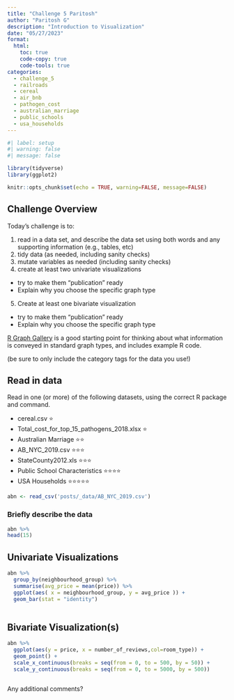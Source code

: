 ```yaml
---
title: "Challenge 5 Paritosh"
author: "Paritosh G"
description: "Introduction to Visualization"
date: "05/27/2023"
format:
  html:
    toc: true
    code-copy: true
    code-tools: true
categories:
  - challenge_5
  - railroads
  - cereal
  - air_bnb
  - pathogen_cost
  - australian_marriage
  - public_schools
  - usa_households
---
```


```r
#| label: setup
#| warning: false
#| message: false

library(tidyverse)
library(ggplot2)

knitr::opts_chunk$set(echo = TRUE, warning=FALSE, message=FALSE)

```

## Challenge Overview

Today's challenge is to:

1)  read in a data set, and describe the data set using both words and any supporting information (e.g., tables, etc)
2)  tidy data (as needed, including sanity checks)
3)  mutate variables as needed (including sanity checks)
4)  create at least two univariate visualizations

-   try to make them "publication" ready
-   Explain why you choose the specific graph type

5)  Create at least one bivariate visualization

-   try to make them "publication" ready
-   Explain why you choose the specific graph type

[R Graph Gallery](https://r-graph-gallery.com/) is a good starting point for thinking about what information is conveyed in standard graph types, and includes example R code.

(be sure to only include the category tags for the data you use!)

## Read in data

Read in one (or more) of the following datasets, using the correct R package and command.

-   cereal.csv ⭐
-   Total_cost_for_top_15_pathogens_2018.xlsx ⭐
-   Australian Marriage ⭐⭐
-   AB_NYC_2019.csv ⭐⭐⭐
-   StateCounty2012.xls ⭐⭐⭐
-   Public School Characteristics ⭐⭐⭐⭐
-   USA Households ⭐⭐⭐⭐⭐

```r
abn <- read_csv('posts/_data/AB_NYC_2019.csv')
```

### Briefly describe the data

```r
abn %>% 
head(15)
```

## Univariate Visualizations

```r
abn %>% 
  group_by(neighbourhood_group) %>% 
  summarise(avg_price = mean(price)) %>% 
  ggplot(aes( x = neighbourhood_group, y = avg_price )) +
  geom_bar(stat = "identity")
  
```

## Bivariate Visualization(s)

```r
abn %>% 
  ggplot(aes(y = price, x = number_of_reviews,col=room_type)) +
  geom_point() +
  scale_x_continuous(breaks = seq(from = 0, to = 500, by = 50)) +
  scale_y_continuous(breaks = seq(from = 0, to = 5000, by = 500))



```

Any additional comments?
